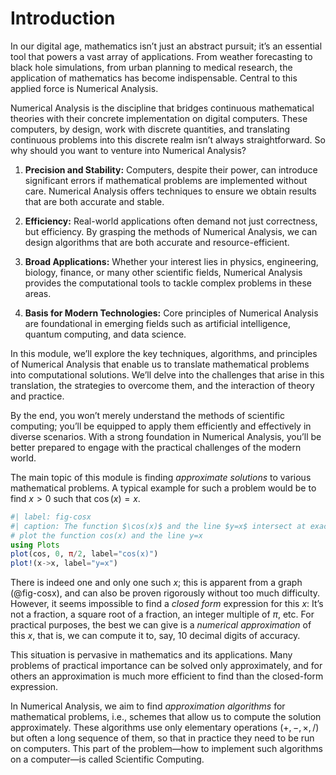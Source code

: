# Introduction {#s:1}

In our digital age, mathematics isn't just an abstract pursuit; it's an essential tool that powers a vast array of applications. From weather forecasting to black hole simulations, from urban planning to medical research, the application of mathematics has become indispensable. Central to this applied force is Numerical Analysis.

Numerical Analysis is the discipline that bridges continuous mathematical theories with their concrete implementation on digital computers. These computers, by design, work with discrete quantities, and translating continuous problems into this discrete realm isn't always straightforward. So why should you want to venture into Numerical Analysis?

1. **Precision and Stability:** Computers, despite their power, can introduce significant errors if mathematical problems are implemented without care. Numerical Analysis offers techniques to ensure we obtain results that are both accurate and stable.

2. **Efficiency:** Real-world applications often demand not just correctness, but efficiency. By grasping the methods of Numerical Analysis, we can design algorithms that are both accurate and resource-efficient.

3. **Broad Applications:** Whether your interest lies in physics, engineering, biology, finance, or many other scientific fields, Numerical Analysis provides the computational tools to tackle complex problems in these areas.

4. **Basis for Modern Technologies:** Core principles of Numerical Analysis are foundational in emerging fields such as artificial intelligence, quantum computing, and data science.

In this module, we'll explore the key techniques, algorithms, and principles of Numerical Analysis that enable us to translate mathematical problems into computational solutions. We'll delve into the challenges that arise in this translation, the strategies to overcome them, and the interaction of theory and practice.

By the end, you won't merely understand the methods of scientific computing; you'll be equipped to apply them efficiently and effectively in diverse scenarios. With a strong foundation in Numerical Analysis, you'll be better prepared to engage with the practical challenges of the modern world.

The main topic of this module is finding *approximate solutions* to various mathematical problems. A typical example for such a problem would be to find $x>0$ such that $\cos(x)=x$.

```julia
#| label: fig-cosx
#| caption: The function $\cos(x)$ and the line $y=x$ intersect at exactly one point.
# plot the function cos(x) and the line y=x
using Plots
plot(cos, 0, π/2, label="cos(x)")
plot!(x->x, label="y=x")
```

There is indeed one and only one such $x$; this is apparent from a graph (@fig-cosx), and can also be proven rigorously without too much difficulty. However, it seems impossible to find a *closed form* expression for this $x$: It's not a fraction, a square root of a fraction, an integer multiple of $\pi$, etc. For practical purposes, the best we can give is a *numerical approximation* of this $x$, that is, we can compute it to, say, 10 decimal digits of accuracy.

This situation is pervasive in mathematics and its applications. Many problems of practical importance can be solved only approximately, and for others an approximation is much more efficient to find than the closed-form expression.

In Numerical Analysis, we aim to find *approximation algorithms* for mathematical problems, i.e., schemes that allow us to compute the solution approximately. These algorithms use only elementary operations ($+,-,\times,/$) but often a long sequence of them, so that in practice they need to be run on computers. This part of the problem---how to implement such algorithms on a computer---is called Scientific Computing.
